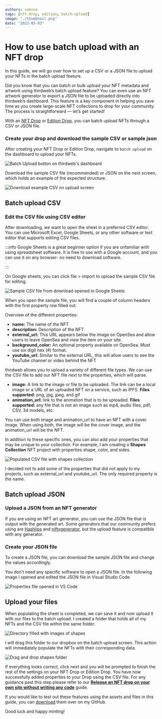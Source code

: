 ```yaml
---
authors: samina
tags: [nft-drop, edition, batch-upload]
image: "./thumbnail.png"
date: "2022-05-03"
---
```


# How to use batch upload with an NFT drop

In this guide, we will go over how to set up a CSV or a JSON file to upload your NFTs in the batch upload feature.

<!-- truncate -->

Did you know that you can batch or bulk upload your NFT metadata and artwork using thirdweb’s batch upload feature? You can even use an NFT artwork generator to export a JSON file to be uploaded directly into thirdweb’s dashboard. This feature is a key component in helping you save time as you create large-scale NFT collections to drop for your community. The process is straightforward — let’s get started!

With an [NFT Drop](/pre-built-contracts/nft-drop) or [Edition Drop](/pre-built-contracts/edition-drop), you can batch upload NFTs through a CSV or JSON file.

### Create your drop and download the sample CSV or sample json

After creating your NFT Drop or Edition Drop, navigate to `batch upload` on the dashboard to upload your NFTs.

![Batch Upload button on thirdweb's dashboard](./batch-upload-button.png)

Download the sample CSV file (recommended) or JSON on the next screen, which holds an example of the expected structure.

![Download example CSV on upload screen](./download-csv.png)

## Batch upload CSV

### Edit the CSV file using CSV editor

After downloading, we want to open the sheet in a preferred CSV editor. You can use Microsoft Excel, Google Sheets, or any other software or text editor that supports editing CSV files.

:::info
Google Sheets is a great beginner option if you are unfamiliar with using spreadsheet software. It is free to use with a Google account, and you can use it on any browser- no need to download software.

:::

On Google sheets, you can click file > import to upload the sample CSV file for editing.

![Sample CSV file from download opened in Google Sheets](./sample-csv.png)

When you open the sample file, you will find a couple of column headers with the first property row filled out.

Overview of the different properties:

- **name:** The name of the NFT
- **description:** Description of the NFT
- **external_url:** This URL appears below the image on OpenSea and allow users to leave OpenSea and view the item on your site.
- **background_color:** An optional property available on OpenSea. Must use six digit hex (#) format.
- **youtube_url:** Similar to the external URL, this will allow users to see the YouTube channel or video behind the NFT

thirdweb allows you to upload a variety of different file types. We can use the CSV file to add our NFT file next to the properties, which will parse.

- **image:** A link to the image or file to be uploaded. The link can be a local image or a URL of an uploaded NFT on a service, such as IPFS. **Files supported:** png, jpg, jpeg, and gif
- **animation_url:** link to the animation that is to be uploaded. **Files supported:** any file that is not an image such as mp4, audio files, pdf, CSV, 3d models, etc.

<MdxAlert status="info">
You can use both image and animation_url to have an NFT with a cover image. When using both, the image will be the cover image, and the animation_url will be the NFT.

</MdxAlert>

In addition to these specific ones, you can also add your properties that may be unique to your collection. For example, I am creating a **Shapes Collection** NFT project with properties shape, color, and sides.

![Populated CSV file with shapes collection](./shapes-properties.png)

I decided not to add some of the properties that did not apply to my projects, such as external_url and youtube_url. The only required property is the name.

## Batch upload JSON

### Upload a JSON from an NFT generator

If you are using an NFT art generator, you can use the JSON file that is output with the generated art. Some generators that our community prefers using are [Hashlips](https://hashlips.online/HashLips) and [niftygenerator](https://www.niftygenerator.xyz/), but the upload feature is compatible with any generator.

### Create your JSON file

To create a JSON file, you can download the sample JSON file and change the values accordingly.

You don’t need any specific software to open a JSON file. In the following image I opened and edited the JSON file in Visual Studio Code.

![Properties file opened in VS Code](./shapes-vscode.png)

## Upload your files

When populating the sheet is completed, we can save it and now upload it with our files to the batch upload. I created a folder that holds all of my NFTs and the CSV file within the same folder.

![Directory filled with images of shapes](./shapes-directory.png)

I will drag this folder to our dropbox on the batch upload screen. This action will immediately populate the NFTs with their corresponding data.

![Drag and drop shapes folder](./drag-and-drop.gif)

If everything looks correct, click next and you will be prompted to finish the rest of the settings on your NFT Drop or Edition Drop. You have now successfully added properties to your Drop using the CSV file. For any guidance past this step please refer to our **[Release an NFT drop on your own site without writing any code](/guides/release-an-nft-drop-with-no-code)** guide.

If you would like to test out these features using the assets and files in this guide, you can [download](https://github.com/saminacodes/tw-assets/tree/main/Shapes) them over on my GitHub.

Good luck and happy minting!
